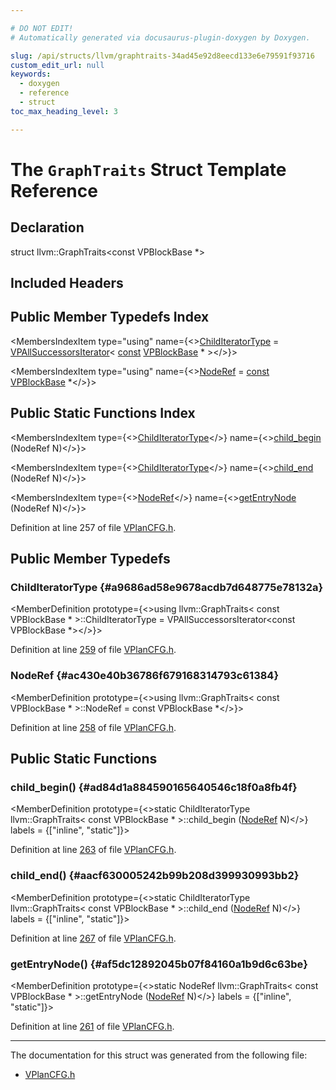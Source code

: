 ```yaml
---

# DO NOT EDIT!
# Automatically generated via docusaurus-plugin-doxygen by Doxygen.

slug: /api/structs/llvm/graphtraits-34ad45e92d8eecd133e6e79591f93716
custom_edit_url: null
keywords:
  - doxygen
  - reference
  - struct
toc_max_heading_level: 3

---
```





# The `GraphTraits` Struct Template Reference

<DoxygenPage pluginConfig={pluginConfig}>



## Declaration

<CodeBlock>struct llvm::GraphTraits&lt;const VPBlockBase &#42;&gt;</CodeBlock>

## Included Headers

<IncludesList>
<IncludesListItem
  filePath="Transforms/Vectorize/VPlanCFG.h"
  permalink="/docs/api/files/lib/lib/transforms/lib/transforms/vectorize/vplancfg-h"
  isLocal="true" />
</IncludesList>

## Public Member Typedefs Index

<MembersIndex>

<MembersIndexItem
  type="using"
  name={<><a href="#a9686ad58e9678acdb7d648775e78132a">ChildIteratorType</a> = <a href="/docs/api/classes/llvm/vpallsuccessorsiterator">VPAllSuccessorsIterator</a>&lt; <a href="/docs/api/files/lib/lib/target/lib/target/aarch64/aarch64promoteconstant-cpp/#a90f8350fecae261c25be85d38b451bff">const</a> <a href="/docs/api/classes/llvm/vpblockbase">VPBlockBase</a> &#42; &gt;</>}>
</MembersIndexItem>

<MembersIndexItem
  type="using"
  name={<><a href="#ac430e40b36786f679168314793c61384">NodeRef</a> = <a href="/docs/api/files/lib/lib/target/lib/target/aarch64/aarch64promoteconstant-cpp/#a90f8350fecae261c25be85d38b451bff">const</a> <a href="/docs/api/classes/llvm/vpblockbase">VPBlockBase</a> &#42;</>}>
</MembersIndexItem>

</MembersIndex>

## Public Static Functions Index

<MembersIndex>

<MembersIndexItem
  type={<><a href="#a9686ad58e9678acdb7d648775e78132a">ChildIteratorType</a></>}
  name={<><a href="#ad84d1a884590165640546c18f0a8fb4f">child&#95;begin</a> (NodeRef N)</>}>
</MembersIndexItem>

<MembersIndexItem
  type={<><a href="#a9686ad58e9678acdb7d648775e78132a">ChildIteratorType</a></>}
  name={<><a href="#aacf630005242b99b208d399930993bb2">child&#95;end</a> (NodeRef N)</>}>
</MembersIndexItem>

<MembersIndexItem
  type={<><a href="#ac430e40b36786f679168314793c61384">NodeRef</a></>}
  name={<><a href="#af5dc12892045b07f84160a1b9d6c63be">getEntryNode</a> (NodeRef N)</>}>
</MembersIndexItem>

</MembersIndex>


Definition at line 257 of file <a href="/docs/api/files/lib/lib/transforms/lib/transforms/vectorize/vplancfg-h">VPlanCFG.h</a>.

<SectionDefinition>

## Public Member Typedefs

### ChildIteratorType {#a9686ad58e9678acdb7d648775e78132a}

<MemberDefinition
  prototype={<>using llvm::GraphTraits&lt; const VPBlockBase &#42; &gt;::ChildIteratorType =  VPAllSuccessorsIterator&lt;const VPBlockBase &#42;&gt;</>}>

Definition at line <a href="/docs/api/files/lib/lib/transforms/lib/transforms/vectorize/vplancfg-h/#l00259">259</a> of file <a href="/docs/api/files/lib/lib/transforms/lib/transforms/vectorize/vplancfg-h">VPlanCFG.h</a>.
</MemberDefinition>

### NodeRef {#ac430e40b36786f679168314793c61384}

<MemberDefinition
  prototype={<>using llvm::GraphTraits&lt; const VPBlockBase &#42; &gt;::NodeRef =  const VPBlockBase &#42;</>}>

Definition at line <a href="/docs/api/files/lib/lib/transforms/lib/transforms/vectorize/vplancfg-h/#l00258">258</a> of file <a href="/docs/api/files/lib/lib/transforms/lib/transforms/vectorize/vplancfg-h">VPlanCFG.h</a>.
</MemberDefinition>

</SectionDefinition>

<SectionDefinition>

## Public Static Functions

### child&#95;begin() {#ad84d1a884590165640546c18f0a8fb4f}

<MemberDefinition
  prototype={<>static ChildIteratorType llvm::GraphTraits&lt; const VPBlockBase &#42; &gt;::child&#95;begin (<a href="#ac430e40b36786f679168314793c61384">NodeRef</a> N)</>}
  labels = {["inline", "static"]}>

Definition at line <a href="/docs/api/files/lib/lib/transforms/lib/transforms/vectorize/vplancfg-h/#l00263">263</a> of file <a href="/docs/api/files/lib/lib/transforms/lib/transforms/vectorize/vplancfg-h">VPlanCFG.h</a>.
</MemberDefinition>

### child&#95;end() {#aacf630005242b99b208d399930993bb2}

<MemberDefinition
  prototype={<>static ChildIteratorType llvm::GraphTraits&lt; const VPBlockBase &#42; &gt;::child&#95;end (<a href="#ac430e40b36786f679168314793c61384">NodeRef</a> N)</>}
  labels = {["inline", "static"]}>

Definition at line <a href="/docs/api/files/lib/lib/transforms/lib/transforms/vectorize/vplancfg-h/#l00267">267</a> of file <a href="/docs/api/files/lib/lib/transforms/lib/transforms/vectorize/vplancfg-h">VPlanCFG.h</a>.
</MemberDefinition>

### getEntryNode() {#af5dc12892045b07f84160a1b9d6c63be}

<MemberDefinition
  prototype={<>static NodeRef llvm::GraphTraits&lt; const VPBlockBase &#42; &gt;::getEntryNode (<a href="#ac430e40b36786f679168314793c61384">NodeRef</a> N)</>}
  labels = {["inline", "static"]}>

Definition at line <a href="/docs/api/files/lib/lib/transforms/lib/transforms/vectorize/vplancfg-h/#l00261">261</a> of file <a href="/docs/api/files/lib/lib/transforms/lib/transforms/vectorize/vplancfg-h">VPlanCFG.h</a>.
</MemberDefinition>

</SectionDefinition>

<hr/>

The documentation for this struct was generated from the following file:

<ul>
<li><a href="/docs/api/files/lib/lib/transforms/lib/transforms/vectorize/vplancfg-h">VPlanCFG.h</a></li>
</ul>

</DoxygenPage>
